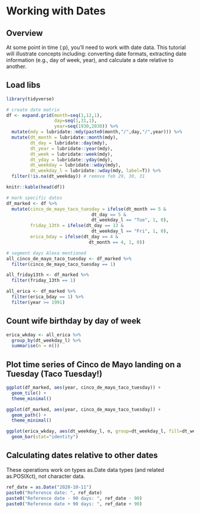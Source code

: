 # Working with Dates

## Overview
At some point in time (:p), you'll need to work with date data. This tutorial will illustrate concepts including: converting date formats, extracting date information (e.g., day of week, year), and calculate a date relative to another.

## Load libs
```r
library(tidyverse)
```

```r
# create date matrix
df <- expand.grid(month=seq(1,12,1),
                  day=seq(1,31,1),
                  year=seq(1930,2030)) %>%
  mutate(mdy = lubridate::mdy(paste0(month,"/",day,"/",year))) %>%
  mutate(dt_month = lubridate::month(mdy),
         dt_day = lubridate::day(mdy),
         dt_year = lubridate::year(mdy),
         dt_week = lubridate::week(mdy),
         dt_yday = lubridate::yday(mdy),
         dt_weekday = lubridate::wday(mdy),
         dt_weekday_l = lubridate::wday(mdy, label=T)) %>%
  filter(!is.na(dt_weekday)) # remove feb 29, 30, 31

knitr::kable(head(df))

```

```r

# mark specific dates
df_marked <- df %>%
  mutate(cinco_de_mayo_taco_tuesday = ifelse(dt_month == 5 &
                                dt_day == 5 &
                                dt_weekday_l == "Tue", 1, 0),
         friday_13th = ifelse(dt_day == 13 &
                                dt_weekday_l == "Fri", 1, 0),
         erica_bday = ifelse(dt_day == 4 &
                               dt_month == 4, 1, 0))

# segment days Alexa mentioned
all_cinco_de_mayo_taco_tuesday <- df_marked %>%
  filter(cinco_de_mayo_taco_tuesday == 1)

all_friday13th <- df_marked %>%
  filter(friday_13th == 1)

all_erica <- df_marked %>%
  filter(erica_bday == 1) %>%
  filter(year >= 1991)

```

## Count wife birthday by day of week
```r
erica_wkday <- all_erica %>%
  group_by(dt_weekday_l) %>%
  summarise(n = n())

```

## Plot time series of Cinco de Mayo landing on a Tuesday (Taco Tuesday!)

```r
ggplot(df_marked, aes(year, cinco_de_mayo_taco_tuesday)) +
  geom_tile() +
  theme_minimal()

ggplot(df_marked, aes(year, cinco_de_mayo_taco_tuesday)) +
  geom_path() +
  theme_minimal()

ggplot(erica_wkday, aes(dt_weekday_l, n, group=dt_weekday_l, fill=dt_weekday_l)) +
  geom_bar(stat="identity")
```

## Calculating dates relative to other dates

:::attention

These operations work on types as.Date data types (and related as.POSIXct), not character data.

:::

```r
ref_date = as.Date("2020-10-11")
paste0("Reference date: ", ref_date)
paste0("Reference date - 90 days: ", ref_date - 90)
paste0("Reference date + 90 days: ", ref_date + 90)
```
